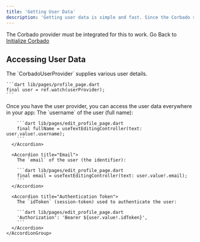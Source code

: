```yaml
---
title: 'Getting User Data'
description: 'Getting user data is simple and fast. Since the Corbado session-token is implemented as a JWT, we can get certain user data from the JWT claims directly. Our SDK takes care of this:'
---
```


<Warning>The Corbado provider must be integrated for this to work. Go Back to [Initialize Corbado](/corbado-complete/frontend-integration/flutter/frontend/frontend-integration#2-initialize-corbado)</Warning>

## Accessing User Data
<Steps>
  <Step title="Access the User Provider">
    The `CorbadoUserProvider` supplies various user details.

    ```dart lib/pages/profile_page.dart
    final user = ref.watch(userProvider);
    ```
  </Step>

  <Step title="Access User Properties">
    Once you have the user provider, you can access the user data everywhere in your app:
    <AccordionGroup>
      <Accordion title="Username">
        The `username` of the user (full name):

        ```dart lib/pages/edit_profile_page.dart
        final fullName = useTextEditingController(text: user.value!.username);
        ```
      </Accordion>

      <Accordion title="Email">
        The `email` of the user (the identifier):

        ```dart lib/pages/edit_profile_page.dart
        final email = useTextEditingController(text: user.value!.email);
        ```
      </Accordion>

      <Accordion title="Authentication Token">
        The `idToken` (session-token) used to authenticate the user:

        ```dart lib/pages/edit_profile_page.dart
        'Authorization': 'Bearer ${user.value!.idToken}',
        ```
      </Accordion>
    </AccordionGroup>
  </Step>
</Steps>
